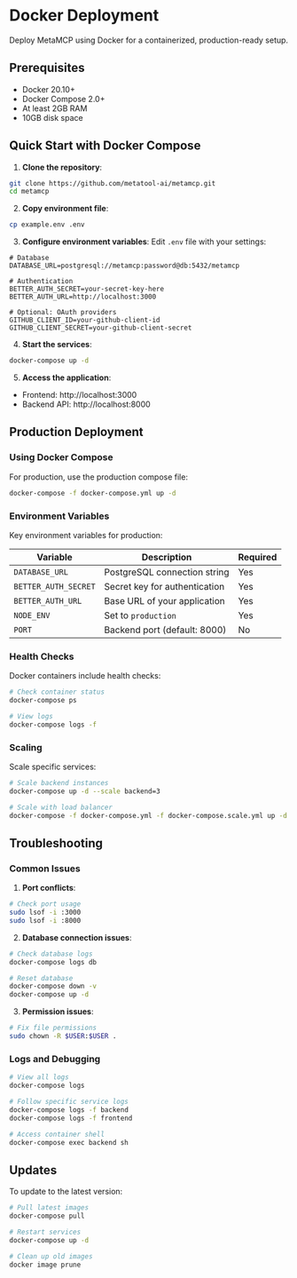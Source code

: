 # Docker Deployment

Deploy MetaMCP using Docker for a containerized, production-ready setup.

## Prerequisites

- Docker 20.10+
- Docker Compose 2.0+
- At least 2GB RAM
- 10GB disk space

## Quick Start with Docker Compose

1. **Clone the repository**:
```bash
git clone https://github.com/metatool-ai/metamcp.git
cd metamcp
```

2. **Copy environment file**:
```bash
cp example.env .env
```

3. **Configure environment variables**:
Edit `.env` file with your settings:
```env
# Database
DATABASE_URL=postgresql://metamcp:password@db:5432/metamcp

# Authentication
BETTER_AUTH_SECRET=your-secret-key-here
BETTER_AUTH_URL=http://localhost:3000

# Optional: OAuth providers
GITHUB_CLIENT_ID=your-github-client-id
GITHUB_CLIENT_SECRET=your-github-client-secret
```

4. **Start the services**:
```bash
docker-compose up -d
```

5. **Access the application**:
- Frontend: http://localhost:3000
- Backend API: http://localhost:8000

## Production Deployment

### Using Docker Compose

For production, use the production compose file:

```bash
docker-compose -f docker-compose.yml up -d
```

### Environment Variables

Key environment variables for production:

| Variable | Description | Required |
|----------|-------------|----------|
| `DATABASE_URL` | PostgreSQL connection string | Yes |
| `BETTER_AUTH_SECRET` | Secret key for authentication | Yes |
| `BETTER_AUTH_URL` | Base URL of your application | Yes |
| `NODE_ENV` | Set to `production` | Yes |
| `PORT` | Backend port (default: 8000) | No |

### Health Checks

Docker containers include health checks:

```bash
# Check container status
docker-compose ps

# View logs
docker-compose logs -f
```

### Scaling

Scale specific services:

```bash
# Scale backend instances
docker-compose up -d --scale backend=3

# Scale with load balancer
docker-compose -f docker-compose.yml -f docker-compose.scale.yml up -d
```

## Troubleshooting

### Common Issues

1. **Port conflicts**:
```bash
# Check port usage
sudo lsof -i :3000
sudo lsof -i :8000
```

2. **Database connection issues**:
```bash
# Check database logs
docker-compose logs db

# Reset database
docker-compose down -v
docker-compose up -d
```

3. **Permission issues**:
```bash
# Fix file permissions
sudo chown -R $USER:$USER .
```

### Logs and Debugging

```bash
# View all logs
docker-compose logs

# Follow specific service logs
docker-compose logs -f backend
docker-compose logs -f frontend

# Access container shell
docker-compose exec backend sh
```

## Updates

To update to the latest version:

```bash
# Pull latest images
docker-compose pull

# Restart services
docker-compose up -d

# Clean up old images
docker image prune
``` 